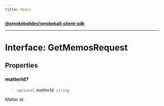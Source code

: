 ```yaml
---
title: Memos
---
```

[**@smokeballdev/smokeball-client-sdk**](./../../../../README)

***

# Interface: GetMemosRequest

## Properties

### matterId?

> `optional` **matterId**: `string`

Matter id.
